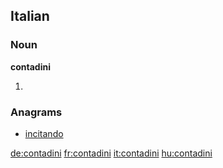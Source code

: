 ==Italian==

===Noun===
'''contadini''' {{m}}

# {{plural of|[[contadino]]|lang=it}}

===Anagrams===
* [[incitando#Italian|incitando]]

[[de:contadini]]
[[fr:contadini]]
[[it:contadini]]
[[hu:contadini]]